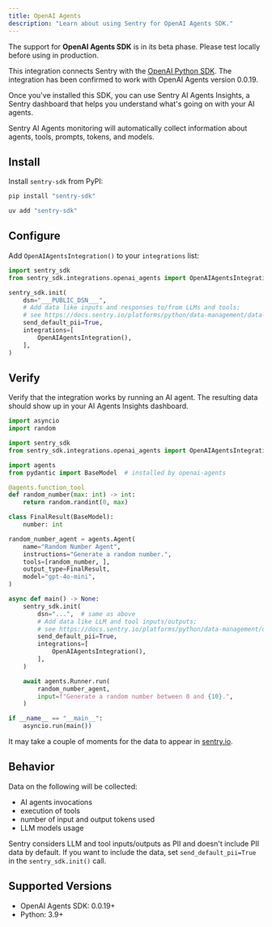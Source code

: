 ```yaml
---
title: OpenAI Agents
description: "Learn about using Sentry for OpenAI Agents SDK."
---
```


<Alert title="Beta">

The support for **OpenAI Agents SDK** is in its beta phase. Please test locally before using in production.

</Alert>

This integration connects Sentry with the [OpenAI Python SDK](https://openai.github.io/openai-agents-python/).
The integration has been confirmed to work with OpenAI Agents version 0.0.19.

Once you've installed this SDK, you can use Sentry AI Agents Insights, a Sentry dashboard that helps you understand what's going on with your AI agents.

Sentry AI Agents monitoring will automatically collect information about agents, tools, prompts, tokens, and models.

## Install

Install `sentry-sdk` from PyPI:

```bash {tabTitle:pip}
pip install "sentry-sdk"
```

```bash {tabTitle:uv}
uv add "sentry-sdk"
```

## Configure

Add `OpenAIAgentsIntegration()` to your `integrations` list:

```python
import sentry_sdk
from sentry_sdk.integrations.openai_agents import OpenAIAgentsIntegration

sentry_sdk.init(
    dsn="___PUBLIC_DSN___",
    # Add data like inputs and responses to/from LLMs and tools;
    # see https://docs.sentry.io/platforms/python/data-management/data-collected/ for more info
    send_default_pii=True,
    integrations=[
        OpenAIAgentsIntegration(),
    ],
)
```

## Verify

Verify that the integration works by running an AI agent. The resulting data should show up in your AI Agents Insights dashboard.

```python
import asyncio
import random

import sentry_sdk
from sentry_sdk.integrations.openai_agents import OpenAIAgentsIntegration

import agents
from pydantic import BaseModel  # installed by openai-agents

@agents.function_tool
def random_number(max: int) -> int:
    return random.randint(0, max)

class FinalResult(BaseModel):
    number: int

random_number_agent = agents.Agent(
    name="Random Number Agent",
    instructions="Generate a random number.",
    tools=[random_number, ],
    output_type=FinalResult,
    model="gpt-4o-mini",
)

async def main() -> None:
    sentry_sdk.init(
        dsn="...",  # same as above
        # Add data like LLM and tool inputs/outputs;
        # see https://docs.sentry.io/platforms/python/data-management/data-collected/ for more info
        send_default_pii=True,
        integrations=[
            OpenAIAgentsIntegration(),
        ],
    )

    await agents.Runner.run(
        random_number_agent,
        input=f"Generate a random number between 0 and {10}.",
    )

if __name__ == "__main__":
    asyncio.run(main())
```

It may take a couple of moments for the data to appear in [sentry.io](https://sentry.io).

## Behavior

Data on the following will be collected:

- AI agents invocations
- execution of tools
- number of input and output tokens used
- LLM models usage

Sentry considers LLM and tool inputs/outputs as PII and doesn't include PII data by default. If you want to include the data, set `send_default_pii=True` in the `sentry_sdk.init()` call.

## Supported Versions

- OpenAI Agents SDK: 0.0.19+
- Python: 3.9+
